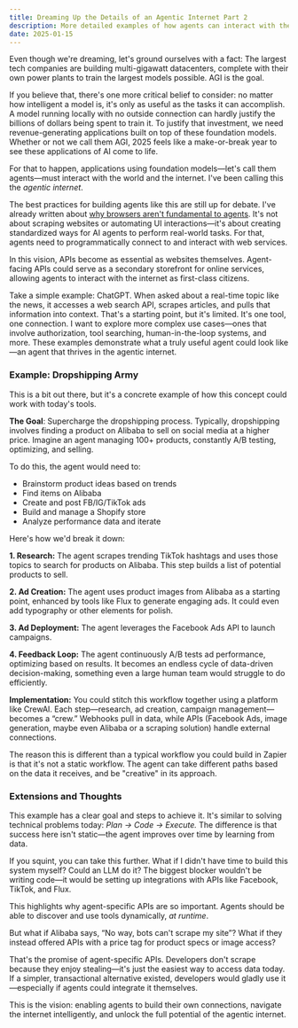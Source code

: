 ```yaml
---
title: Dreaming Up the Details of an Agentic Internet Part 2
description: More detailed examples of how agents can interact with the internet.
date: 2025-01-15
---
```


Even though we're dreaming, let's ground ourselves with a fact: The largest tech companies are building multi-gigawatt datacenters, complete with their own power plants to train the largest models possible. AGI is the goal.

If you believe that, there's one more critical belief to consider: no matter how intelligent a model is, it's only as useful as the tasks it can accomplish. A model running locally with no outside connection can hardly justify the billions of dollars being spent to train it. To justify that investment, we need revenue-generating applications built on top of these foundation models. Whether or not we call them AGI, 2025 feels like a make-or-break year to see these applications of AI come to life.

For that to happen, applications using foundation models—let's call them agents—must interact with the world and the internet. I've been calling this the _agentic internet_.

The best practices for building agents like this are still up for debate. I've already written about [why browsers aren't fundamental to agents](https://chatgpt.com/posts/browsers). It's not about scraping websites or automating UI interactions—it's about creating standardized ways for AI agents to perform real-world tasks. For that, agents need to programmatically connect to and interact with web services.

In this vision, APIs become as essential as websites themselves. Agent-facing APIs could serve as a secondary storefront for online services, allowing agents to interact with the internet as first-class citizens.

Take a simple example: ChatGPT. When asked about a real-time topic like the news, it accesses a web search API, scrapes articles, and pulls that information into context. That's a starting point, but it's limited. It's one tool, one connection. I want to explore more complex use cases—ones that involve authorization, tool searching, human-in-the-loop systems, and more. These examples demonstrate what a truly useful agent could look like—an agent that thrives in the agentic internet.

### Example: Dropshipping Army

This is a bit out there, but it's a concrete example of how this concept could work with today's tools.

**The Goal**: Supercharge the dropshipping process. Typically, dropshipping involves finding a product on Alibaba to sell on social media at a higher price. Imagine an agent managing 100+ products, constantly A/B testing, optimizing, and selling.

To do this, the agent would need to:

- Brainstorm product ideas based on trends
- Find items on Alibaba
- Create and post FB/IG/TikTok ads
- Build and manage a Shopify store
- Analyze performance data and iterate

Here's how we'd break it down:

**1. Research:** The agent scrapes trending TikTok hashtags and uses those topics to search for products on Alibaba. This step builds a list of potential products to sell.

**2. Ad Creation:** The agent uses product images from Alibaba as a starting point, enhanced by tools like Flux to generate engaging ads. It could even add typography or other elements for polish.

**3. Ad Deployment:** The agent leverages the Facebook Ads API to launch campaigns.

**4. Feedback Loop:** The agent continuously A/B tests ad performance, optimizing based on results. It becomes an endless cycle of data-driven decision-making, something even a large human team would struggle to do efficiently.

**Implementation:** You could stitch this workflow together using a platform like CrewAI. Each step—research, ad creation, campaign management—becomes a “crew.” Webhooks pull in data, while APIs (Facebook Ads, image generation, maybe even Alibaba or a scraping solution) handle external connections.

The reason this is different than a typical workflow you could build in Zapier is that it's not a static workflow. The agent can take different paths based on the data it receives, and be "creative" in its approach.

### Extensions and Thoughts

This example has a clear goal and steps to achieve it. It's similar to solving technical problems today: _Plan → Code → Execute._ The difference is that success here isn't static—the agent improves over time by learning from data.

If you squint, you can take this further. What if I didn't have time to build this system myself? Could an LLM do it? The biggest blocker wouldn't be writing code—it would be setting up integrations with APIs like Facebook, TikTok, and Flux.

This highlights why agent-specific APIs are so important. Agents should be able to discover and use tools dynamically, _at runtime_.

But what if Alibaba says, “No way, bots can't scrape my site”? What if they instead offered APIs with a price tag for product specs or image access?

That's the promise of agent-specific APIs. Developers don't scrape because they enjoy stealing—it's just the easiest way to access data today. If a simpler, transactional alternative existed, developers would gladly use it—especially if agents could integrate it themselves.

This is the vision: enabling agents to build their own connections, navigate the internet intelligently, and unlock the full potential of the agentic internet.
